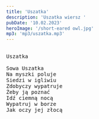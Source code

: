 ```yaml
---
title: 'Uszatka'
description: 'Uszatka wiersz '
pubDate: '10.02.2023'
heroImage: '/short-eared owl.jpg'
mp3: 'mp3/uszatka.mp3'
---
```

<pre>
  
Uszatka

Sowa Uszatka 
Na myszki poluje
Siedzi w igliwiu
Zdobyczy wypatruje
Żeby ją poznać
Idź ciemną nocą 
Wypatruj w borze
Jak oczy jej złocą
  
</pre>
